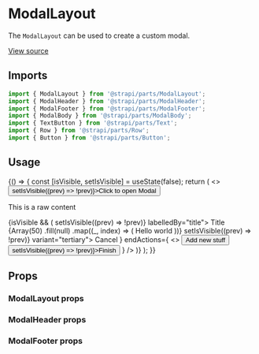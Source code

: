<!--- ModalLayout.stories.mdx --->


<Meta title="Design System/Components/ModalLayout" component={ModalLayout} />

# ModalLayout

The `ModalLayout` can be used to create a custom modal.

[View source](https://github.com/strapi/parts/tree/develop/packages/strapi-parts/src/ModalLayout)

## Imports

```js
import { ModalLayout } from '@strapi/parts/ModalLayout';
import { ModalHeader } from '@strapi/parts/ModalHeader';
import { ModalFooter } from '@strapi/parts/ModalFooter';
import { ModalBody } from '@strapi/parts/ModalBody';
import { TextButton } from '@strapi/parts/Text';
import { Row } from '@strapi/parts/Row';
import { Button } from '@strapi/parts/Button';
```

## Usage

<Canvas>
  <Story name="base">
    {() => {
      const [isVisible, setIsVisible] = useState(false);
      return (
        <>
          <Button onClick={() => setIsVisible((prev) => !prev)}>Click to open Modal</Button>
          <p style={{ height: '60vh' }}>This is a raw content</p>
          {isVisible && (
            <ModalLayout onClose={() => setIsVisible((prev) => !prev)} labelledBy="title">
              <ModalHeader>
                <ButtonText textColor="neutral800" as="h2" id="title">
                  Title
                </ButtonText>
              </ModalHeader>
              <ModalBody>
                {Array(50)
                  .fill(null)
                  .map((_, index) => (
                    <Box key={`box-${index}`} padding={8} background="neutral100">
                      Hello world
                    </Box>
                  ))}
              </ModalBody>
              <ModalFooter
                startActions={
                  <Button onClick={() => setIsVisible((prev) => !prev)} variant="tertiary">
                    Cancel
                  </Button>
                }
                endActions={
                  <>
                    <Button variant="secondary">Add new stuff</Button>
                    <Button onClick={() => setIsVisible((prev) => !prev)}>Finish</Button>
                  </>
                }
              />
            </ModalLayout>
          )}
        </>
      );
    }}
  </Story>
</Canvas>

## Props

### ModalLayout props

<ArgsTable of={ModalLayout} />

### ModalHeader props

<ArgsTable of={ModalHeader} />

### ModalFooter props

<ArgsTable of={ModalFooter} />
